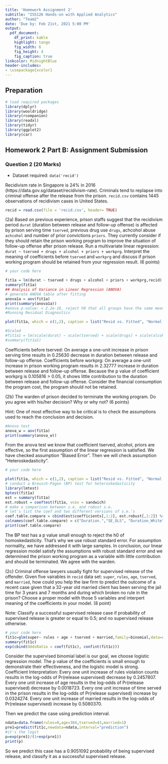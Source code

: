 ---
title: 'Homework Assignment 2'
subtitle: "IS5126 Hands-on with Applied Analytics"
author: "Team2"
date: 'Due by: Feb 21st, 2021 5:00 PM'
output: 
  pdf_document:
    df_print: kable
    highlight: tango
    fig_width: 6
    fig_height: 4
    fig_caption: true
linkcolor: MidnightBlue
header-includes:
- \usepackage{xcolor}
---
    
## Preparation

```{r load-libraries, echo=TRUE, message=FALSE, warning=FALSE}
# load required packages
library(dplyr)
library(wooldridge)
library(rcompanion)
library(readxl)
library(tidyr)
library(ggplot2) 
library(car)

```

## Homework 2 Part B: Assignment Submission

### Question 2  (20 Marks)

- Dataset required: `data('recid')`

Recidivism rate in Singapore is 24% in 2016 (https://data.gov.sg/dataset/recidivism-rate). Criminals tend to replapse into criminal offense after the release from the prison. `recid.csv` contains 1445 observations of recidivism cases in United States. 

```{r q3-data-input, echo=TRUE}
recid = read.csv(file = 'recid.csv', header= TRUE)
```


(2a) Based on previous experience, prison staffs suggest that the recidivism period `durat` (duration between release and follow-up offense) is affected by prison serving time `tserved`, previous drug use `drugs`, achcohol abuse `achcohol` and number of prior convictions `priors`. They currently consider if they should retain the prison working program to improve the situation of follow-up offense after prison release. Run a multivariate linear regression: `durat ~ tserved + drugs + alcohol + priors + workprg`. Interpret the meaning of coefficients before `tserved` and `workprg` and discuss if prison working program should be retained from your regression result. (6 points)

\textcolor{BrickRed}{**Type your answer here**}

```{r q2a, echo=TRUE}
# your code here

fit1a = lm(durat ~ tserved + drugs + alcohol + priors + workprg,recid) 
summary(fit1a) 
## Analysis of Variance in Linear Regression (ANOVA)
# generate ANOVA table after fitting 
anova1a = aov(fit1a)
print(summary(anova1a))
#anova p-value: < 2.2e-16, reject h0 that all groups have the same mean
#Running Residual Diagnostics

plot(fit1a, which = c(1,2), caption = list("Resid vs. Fitted", "Normal Q-Q"))

#Scaled
#fit1a1 = lm(scale(durat) ~ scale(tserved) + scale(drugs) + scale(alcohol) + scale(priors) + scale(workprg), recid)
#summary(fit1a1)


```
Coefficients before tserved: On average a one-unit increase in prison serving time results in 0.25630 decrease in duration between release and follow-up offense.
Coefficients before workprg: On average a one-unit increase in prison working program results in 2.32777  increase in duration between release and follow-up offense.
Because the p value of coefficient workprg is 0.105816 > 0.05, it shows little contribution to the duration between release and follow-up offense. Consider the financial consumption the program cost, the program should not be retained.


(2b) The warden of prison decided to terminate the working program. Do you agree with his/her decision? Why or why not? (6 points)

Hint: One of most effective way to be critical is to check the assumptions used to reach the conclusion and decision.

\textcolor{BrickRed}{**Type your answer here**}
```{r}
#Anova test
anova_w = aov(fit1a)
print(summary(anova_w))
```
From the anova test we know that coefficient tserved, alcohol, priors are effective, so the first assumption of the linear regression is satisfied. We have checked assumption "Biased Error".
Then we will check assumption "Heteroskedasticity".

```{r q2b, echo=TRUE}
# your code here

plot(fit1a, which = c(1,2), caption = list("Resid vs. Fitted", "Normal Q-Q"))
# conduct a Breusch-Pagen (BP) test for heteroskedasticity
library(lmtest)
bptest(fit1a)
est = summary(fit1a)
est.robust = coeftest(fit1a, vcov = sandwich)
# make a comparison between s.e. and robust s.e.
# let's list the coef and two different versions of s.e.'s
coef.table.compare = cbind(est$coefficients[,1:2], est.robust[,1:2]) %>% round(4)
colnames(coef.table.compare) = c("Duration.","SE_OLS", "Duration_White", "SE_White")
print(coef.table.compare)
```
The BP test has a p value small enough to reject the h0 of homoskedasticity.
That's why we use robust standard error. 
For assumption normality, we have addressed it with large samples.
In conclusion, our linear regression model satisfy the assumptions with robust standard error and we determined the prison working program as a variable with little contribution and should be terminated. We agree with the warden.


(2c) Criminal offense lawyers usually fight for supervised release of the offender. Given five vairables in `recid` data set: `super`, `rules`, `age`, `tserved`, and `married`, how could you help the law firm to predict the outcome of a recent case given that a 32-year old married client has been serving the jail time for 3 years and 7 months and during which broken no rule in the prison? Choose a proper model with those 5 variables and interpert meaning of the coefficients in your model. (8 point)

Note: Classify a successful supervised release case if probability of supervised release is greater or equal to 0.5; and no supervised release otherwise.


\textcolor{BrickRed}{**Type your answer here**}

```{r q2c, echo=TRUE}
# your code here
fit1c=glm(super~ rules + age + tserved + married,family=binomial,data=recid,control=list(maxit=50))
summary(fit1c)
exp(cbind(OddsRatio = coef(fit1c), confint(fit1c)))
```
Consider the supervised binomial label is our goal, we choose logistic regression model.
The p value of the coefficients is small enough to demonstrate their effectiveness, and the logistic model is strong.
Coefficient Interpretation:
Every one unit increase of rules violation counts results in the log-odds of Pr(release supervised) decrease by 0.2457807.
Every one unit increase of age results in the log-odds of Pr(release supervised) decrease by 0.0018723.
Every one unit increase of time served in the prison results in the log-odds of Pr(release supervised) increase by 0.0324274.
Every one unit increase of married results in the log-odds of Pr(release supervised) increase by 0.5080370.

Then we predict the case using prediction interval.
```{r}
ndata=data.frame(rules=0,age=384,tserved=43,married=1)
pre1=predict(fit1c,newdata=ndata,interval="prediction")
#it's the logit
p=exp(pre1)/(1+exp(pre1))
print(p)
```
So we predict this case has a 0.9051092 probability of being supervised release, and classify it as a successful supervised release.


